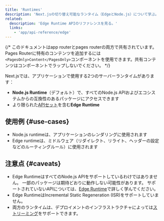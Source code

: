 ```yaml
---
title: 'Runtimes'
description: 'Next.jsの切り替え可能なランタイム（EdgeとNode.js）について学ぶ。'
related:
  description: 'Edge Runtime APIのリファレンスを見る。'
  links:
    - 'app/api-reference/edge'
---
```


{/* このドキュメントはapp routerとpages routerの両方で共有されています。Pages Routerに特有のコンテンツを追加するには`<PagesOnly>Content</PagesOnly>`コンポーネントを使用できます。共有コンテンツはコンポーネントでラップしないでください。 */}

Next.jsでは、アプリケーションで使用する2つのサーバーランタイムがあります：

- **Node.js Runtime**（デフォルト）で、すべてのNode.js APIおよびエコシステムからの互換性のあるパッケージにアクセスできます
- より限られた[APIセット](/docs/app/api-reference/edge)を含む**Edge Runtime**

## 使用例 {#use-cases}

- Node.js runtimeは、アプリケーションのレンダリングに使用されます
- Edge runtimeは、ミドルウェア（リダイレクト、リライト、ヘッダーの設定などのルーティングルール）に使用されます

## 注意点 {#caveats}

- Edge RuntimeはすべてのNode.js APIをサポートしているわけではありません。 一部のパッケージは期待どおりに動作しない可能性があります。 サポートされていないAPIについては、[Edge Runtime](/docs/app/api-reference/edge#unsupported-apis)で詳しく学んでください。
- Edge RuntimeはIncremental Static Regeneration (ISR)をサポートしていません。
- 両方のランタイムは、デプロイメントのインフラストラクチャによっては[ストリーミング](/docs/app/building-your-application/routing/loading-ui-and-streaming)をサポートできます。